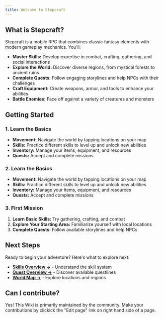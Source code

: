 ```yaml
---
title: Welcome to Stepcraft
---
```


## What is Stepcraft?

Stepcraft is a mobile RPG that combines classic fantasy elements with modern gameplay mechanics. You'll:

- **Master Skills:** Develop expertise in combat, crafting, gathering, and social interactions
- **Explore the World:** Discover diverse regions, from mystical forests to ancient ruins
- **Complete Quests:** Follow engaging storylines and help NPCs with their challenges
- **Craft Equipment:** Create weapons, armor, and tools to enhance your abilities
- **Battle Enemies:** Face off against a variety of creatures and monsters

## Getting Started

### 1. Learn the Basics
- **Movement:** Navigate the world by tapping locations on your map
- **Skills:** Practice different skills to level up and unlock new abilities
- **Inventory:** Manage your items, equipment, and resources
- **Quests:** Accept and complete missions

### 2. Learn the Basics
- **Movement:** Navigate the world by tapping locations on your map
- **Skills:** Practice different skills to level up and unlock new abilities
- **Inventory:** Manage your items, equipment, and resources
- **Quests:** Accept and complete missions

### 3. First Mission
1. **Learn Basic Skills:** Try gathering, crafting, and combat
2. **Explore Your Starting Area:** Familiarize yourself with local locations
3. **Complete Quests:** Follow available storylines and help NPCs


## Next Steps

Ready to begin your adventure? Here's what to explore next:

- **[Skills Overview →](/docs/skills)** - Understand the skill system
- **[Quest Overview →](/docs/quests)** - Discover available questlines
- **[World Map →](/docs/world)** - Explore locations and regions

## Can I contribute?

Yes! This Wiki is primarily maintained by the community. Make your contributions by clickick the "Edit page" link on right hand side of a page.

